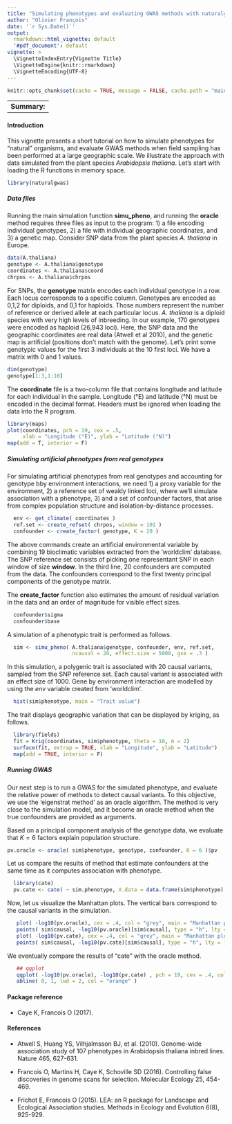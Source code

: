 ```yaml
--- 
title: "Simulating phenotypes and evaluating GWAS methods with naturalgwas"
author: "Olivier François"
date: '`r Sys.Date()`'
output:
  rmarkdown::html_vignette: default
  '#pdf_document': default
vignette: >
  \VignetteIndexEntry{Vignette Title} 
  \VignetteEngine{knitr::rmarkdown} 
  \VignetteEncoding{UTF-8}
---
```


```r
knitr::opts_chunk$set(cache = TRUE, message = FALSE, cache.path = "main-vignette_cache/")
```




----
**Summary:** 
----

#### Introduction

This vignette presents a short tutorial on how to simulate phenotypes for "natural" organisms, and evaluate GWAS methods when field sampling has been performed at a large geographic scale. We illustrate the approach with data simulated from the plant species *Arabidopsis thaliana*. Let's start with loading the R functions in memory space.


```r
library(naturalgwas)
```



##### Data files

Running the main simulation function **simu_pheno**, and running the **oracle** method requires three files as input to the program: 1) a file encoding individual genotypes, 2) a file with individual geographic coordinates, and 3) a genetic map. Consider SNP data from the plant species *A. thaliana* in Europe.


```r
data(A.thaliana)
genotype <- A.thaliana$genotype
coordinates <- A.thaliana$coord
chrpos <- A.thaliana$chrpos 
```

For SNPs, the **genotype** matrix encodes each individual genotype in a row. Each locus corresponds to a specific column. Genotypes are encoded as 0,1,2 for diploids, and 0,1 for haploids. Those numbers represent the number of reference or derived allele at each particular locus. *A. thaliana* is a diploid species with very high levels of inbreeding. In our example, 170 genotypes were encoded as haploid (26,943 loci). Here, the SNP data and the geographic coordinates are real data (Atwell et al 2010), and the genetic map is artificial (positions don't match with the genome). Let's print some genotypic values for the first 3 individuals at the 10 first loci. We have a matrix with 0 and 1 values.  

```r
dim(genotype)
genotype[1:3,1:10]
```

The **coordinate** file is a two-column file that contains longitude and latitude for each individual in the sample. Longitude (°E) and latitude (°N) must be encoded in the decimal format. Headers must be ignored when loading the data into the R program. 


```r
library(maps)
plot(coordinates, pch = 19, cex = .5, 
     xlab = "Longitude (°E)", ylab = "Latitude (°N)")
map(add = T, interior = F)
```



##### Simulating artificial phenotypes from real genotypes

For simulating artificial phenotypes from real genotypes and accounting for genotype bby environment interactions, we need 1) a proxy variable for the enviromnent, 2) a reference set of weakly linked loci, where we'll simulate association with a phenotype, 3) and a set of confounder factors, that arise from complex population structure and isolation-by-distance processes.  

```r
  env <- get_climate( coordinates )
  ref.set <- create_refset( chrpos, window = 101 )
  confounder <- create_factor( genotype, K = 20 )
```  
  
The above commands create an artificial environmental variable by combining 19 bioclimatic variables extracted from the 'worldclim' database. The SNP reference set consists of picking one representant SNP in each window of size **window**. In the third line, 20 confounders are computed from the data. The confounders correspond to the first twenty principal components of the genotype matrix. 

The **create_factor** function also estimates the amount of residual variation in the data and an order of magnitude for visible effect sizes.

```r
  confounder$sigma 
  confounder$base 
```  

A simulation of a phenotypic trait is performed as follows.
```r
  sim <- simu_pheno( A.thaliana$genotype, confounder, env, ref.set,
                     ncausal = 20, effect.size = 5000, gxe = .3 )
```

In this simulation, a polygenic trait is associated with 20 causal variants, sampled from the SNP reference set. Each causal variant is associated with an effect size of 1000. Gene by environment interaction are modelled by using the *env* variable created from 'worldclim'. 


```r
  hist(sim$phenotype, main = "Trait value")
```

The trait displays geographic variation that can be displayed by kriging, as follows. 

```r
  library(fields)
  fit = Krig(coordinates, sim$phenotype, theta = 10, m = 2)
  surface(fit, extrap = TRUE, xlab = "Longitude", ylab = "Latitude")
  map(add = TRUE, interior = F)
```






##### Running GWAS

Our next step is to run a GWAS for the simulated phenotype, and evaluate the relative power of methods to detect causal variants. To this objective, we use the 'eigenstrat method' as an oracle algorithm. The method is very close to the simulation model, and it become an oracle method when the true confounders are provided as arguments.

Based on a principal component analysis of the genotype data, we evaluate that $K = 6$ factors explain population structure.  


```r
pv.oracle <- oracle( sim$phenotype, genotype, confounder, K = 6 )$pv
```

Let us compare the results of method that estimate confounders at the same time as it computes association with phenotype. 


```r
  library(cate)
  pv.cate <- cate( ~ sim.phenotype, X.data = data.frame(sim$phenotype), Y = genotype, r = 6, calibrate = TRUE)$beta.p.value
```

Now, let us visualize the Manhattan plots. The vertical bars correspond to the causal variants in the simulation. 

```r
   plot( -log10(pv.oracle), cex = .4, col = "grey", main = "Manhattan plot" )
   points( sim$causal, -log10(pv.oracle)[sim$causal], type = "h", lty = 1, col = "blue" )
   plot( -log10(pv.cate), cex = .4, col = "grey", main = "Manhattan plot" )
   points( sim$causal, -log10(pv.cate)[sim$causal], type = "h", lty = 1, col = "red" )
```

We eventually compare the results of "cate" with the oracle method.

```r
   ## qqplot
   qqplot( -log10(pv.oracle), -log10(pv.cate) , pch = 19, cex = .4, col = "grey" )
   abline( 0, 1, lwd = 2, col = "orange" )
```


#### Package reference

* Caye K,  Francois O (2017). 


#### References



* Atwell S, Huang YS, Vilhjalmsson BJ, et al. (2010). Genome-wide association study of 107 phenotypes in Arabidopsis thaliana inbred lines. Nature 465, 627-631.

* Francois O, Martins H, Caye K, Schoville SD (2016). Controlling false discoveries in genome scans for selection. Molecular Ecology 25, 454-469.

* Frichot E, Francois O (2015). LEA: an R package for Landscape and Ecological Association studies. Methods in Ecology and Evolution 6(8), 925-929.




